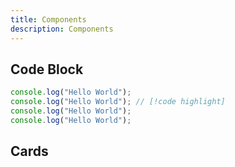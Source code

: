 ```yaml
---
title: Components
description: Components
---
```


## Code Block

```ts title="helloworld.ts"
console.log("Hello World");
console.log("Hello World"); // [!code highlight]
console.log("Hello World");
console.log("Hello World");
```

## Cards

<Cards>
  <Card title="Learn more about Next.js" href="https://nextjs.org/docs" />
  <Card title="Learn more about Fumadocs" href="https://fumadocs.vercel.app" />
</Cards>
